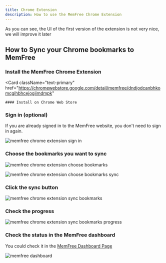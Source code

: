 ```yaml
---
title: Chrome Extension
description: How to use the MemFree Chrome Extension
---
```


<Callout type="note" twClass="mt-4">
    As you can see, the UI of the first version of the extension is not very
    nice, we will improve it later
</Callout>

## How to Sync your Chrome bookmarks to MemFree

<Steps>

### Install the MemFree Chrome Extension

<Card
    className="text-primary"
    href="https://chromewebstore.google.com/detail/memfree/dndjodcanbhkomcgihbhcejogiimdmpk"
>
    #### Install on Chrome Web Store
</Card>

### Sign in (optional)

If you are already signed in to the MemFree website, you don't need to sign in again.

<img
    className="mt-4 overflow-hidden rounded-lg border"
    src="/images/doc/extension-1.png"
    alt="memfree chrome extension sign in"
/>

### Choose the bookmarks you want to sync

<img
    className="mt-4 overflow-hidden rounded-lg border"
    src="/images/doc/extension-2.png"
    alt="memfree chrome extension choose bookmarks"
/>

<img
    className="my-4 overflow-hidden rounded-lg border"
    src="/images/doc/extension-3.png"
    alt="memfree chrome extension choose bookmarks sync"
/>

### Click the sync button

<img
    className="my-4 overflow-hidden rounded-lg border"
    src="/images/doc/extension-4.png"
    alt="memfree chrome extension sync bookmarks"
/>

### Check the progress

<img
    className="my-4 overflow-hidden rounded-lg border"
    src="/images/doc/extension-5.png"
    alt="memfree chrome extension sync bookmarks progress"
/>

### Check the status in the MemFree dashboard

You could check it in the [MemFree Dashboard Page](https://www.memfree.me/dashboard)

<img
    className="my-4 overflow-hidden rounded-lg border"
    src="/images/changelog/dashboard.png"
    alt="memfree dashboard"
/>

</Steps>
